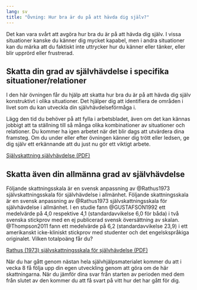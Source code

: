 ```yaml
---
lang: sv
title: "Övning: Hur bra är du på att hävda dig själv?"
---
```


Det kan vara svårt att avgöra hur bra du är på att hävda dig själv. I
vissa situationer kanske du känner dig mycket kapabel, men i andra
situationer kan du märka att du faktiskt inte uttrycker hur du känner
eller tänker, eller blir upprörd eller frustrerad.

## Skatta din grad av självhävdelse i specifika situationer/relationer

I den här övningen får du hjälp att skatta hur bra du är på att hävda
dig själv konstruktivt i olika situationer. Det hjälper dig att
identifiera de områden i livet som du kan utveckla din
självhävdelseförmåga i. 

Lägg den tid du behöver på att fylla i arbetsbladet, även om det kan kännas
jobbigt att ta ställning till så många olika kombinationer av situationer och
relationer. Du kommer ha igen arbetet när det blir dags att utvärdera dina
framsteg. Om du under eller efter övningen känner dig trött eller ledsen, ge dig
själv ett erkännande att du just nu gör ett viktigt arbete.

::: {.content-visible when-format="html"}
[Självskattning självhävdelse (PDF)](forms/100respekt-skattning-situation-relation.pdf)
:::
\xqrform{Självskattning självhävdelse (PDF)}{forms/100respekt-skattning-situation-relation.pdf}

## Skatta även din allmänna grad av självhävdelse

Följande skattningsskala är en svensk anpassning av @Rathus1973 självskattningsskala för självhävdelse i allmänhet. Följande skattningsskala är en svensk anpassning av @Rathus1973 självskattningsskala för självhävdelse i allmänhet. I en studie fann @GUSTAFSON1992 ett medelvärde på 4,0 respektive 4,1 (standardavvikelse 6,0 för båda) i två svenska stickprov med en ej publicerad svensk översättning av skalan. @Thompson2011 fann ett medelvärde på 6,2 (standardavvikelse 23,9) i ett amerikanskt icke-kliniskt stickprov med studenter och det engelskspråkiga originalet. Vilken totalpoäng får du?

::: {.content-visible when-format="html"}
[Rathus (1973) självskattningsskala för
självhävdelse (PDF)](forms/100respekt-Rathus-svenska.pdf)
:::
\xqrform{Rathus (1973) självskattningsskala för
självhävdelse (PDF)}{forms/100respekt-Rathus-svenska.pdf}

När du har gått genom nästan hela självhjälpsmaterialet kommer du att i vecka 8 få följa upp din egen
utveckling genom att göra om de här skattningarna. När du jämför dina svar från starten av perioden med
dem från slutet av den kommer du att få svart på vitt hur det har gått för dig.
